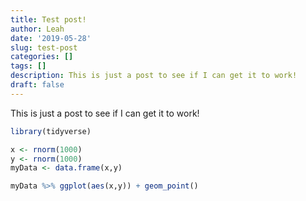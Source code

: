 ```yaml
---
title: Test post!
author: Leah
date: '2019-05-28'
slug: test-post
categories: []
tags: []
description: This is just a post to see if I can get it to work!
draft: false
---
```

This is just a post to see if I can get it to work!

```r
library(tidyverse)
```

```r
x <- rnorm(1000)
y <- rnorm(1000)
myData <- data.frame(x,y)

myData %>% ggplot(aes(x,y)) + geom_point()

```